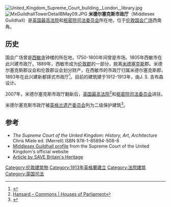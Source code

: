 {{NoteTA|G1=UK Places}}
{{Infobox building
| name                = 米德尔塞克斯市政厅
| native_name         =Middlesex Guildhall
| image               = Middlesex Guildhall, Parliament Square - geograph.org.uk - 1229272.jpg
| location            = [[伦敦|伦敦]]
| address             = 伦敦[[国会广场|国会广场]]
| start_date          = 1906
| completion_date     = 1913
| renovation_date     = 2007–2009
}}
[[File:United_Kingdom_Supreme_Court_building,_London,_library.jpg|thumb]]
[[File:MxGuildhallTowerDetailBMay09.JPG|thumb]]
'''米德尔塞克斯市政厅'''（Middlesex Guildhall）是[[英国最高法院|英国最高法院]]和[[枢密院司法委员会|枢密院司法委员会]]所在地，位于[[伦敦|伦敦]][[国会广场|国会广场]]西南角。

==历史==
国会广场曾是[[西敏寺|西敏寺]]钟楼的所在地，1750-1800年间曾是市场。1805年西敏市在此兴建市政厅。1889年，西敏市成为[[伦敦郡|伦敦郡]]的一部分，脱离[[米德塞克斯|米德塞克斯]]郡。米德尔塞克斯郡议会和伦敦郡议会划分财产，在西敏市的市政厅归属米德尔塞克斯郡。1893年在此兴建新都铎式市政厅<ref name="Middlesex Robbins">{{cite book | series=A New Survey of England | title=Middlesex | author=Robbins, Michael | year=1953 | publisher=Collins }}</ref>。目前的建筑建于1912-1913年，由J. S. 吉布森设计。

2007年，米德尔塞克斯市政厅翻新后，[[英国最高法院|英国最高法院]]<ref>[http://www.publications.parliament.uk/pa/cm/cmtoday/cmwms/archive/061017.htm Hansard – Commons | Houses of Parliament]</ref>和[[枢密院司法委员会|枢密院司法委员会]]进驻。

米德尔塞克斯市政厅被[[英格兰遗产委员会|英格兰遗产委员会]]列为二级保护建筑<ref>{{IoE|423608|Grade II*}}</ref>。

==参考==
{{Reflist}}
* ''The Supreme Court of the United Kingdom: History, Art, Architecture'' Chris Miele ed. (Merrell) ISBN 978-1-85894-508-8
*[https://www.supremecourt.uk/about/middlesex-guildhall.html Middlesex Guildhall profile] {{Wayback|url=https://www.supremecourt.uk/about/middlesex-guildhall.html |date=20150224165824 }} from the Supreme Court of the United Kingdom's official website
*[https://web.archive.org/web/20120403201057/http://www.savebritainsheritage.org/news/campaign.php?id=99 Article by SAVE Britain's Heritage]
{{coord|51|30|01.3|N|0|07|41.3|W|region:GB_scale:5000|display=title}}

[[Category:伦敦建筑物|Category:伦敦建筑物]]
[[Category:1913年英格蘭建立|Category:1913年英格蘭建立]]
[[Category:法院建筑|Category:法院建筑]]
[[Category:英国司法|Category:英国司法]]